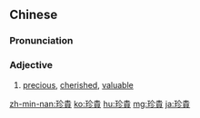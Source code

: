 {{also|珍贵}}
==Chinese==
{{zh-forms|s=珍贵}}

===Pronunciation===
{{zh-pron
|m=zhēnguì
|ma=Zh-zhenguì.ogg
|c=zan1 gwai3
|h=pfs=chṳ̂n-kui
|mn=qz,tw,xm,zz:tin-kùi/twv:tiⁿ-kùi
|cat=a
}}

===Adjective===
{{zh-adj}}

# [[precious]], [[cherished]], [[valuable]]

[[zh-min-nan:珍貴]]
[[ko:珍貴]]
[[hu:珍貴]]
[[mg:珍貴]]
[[ja:珍貴]]